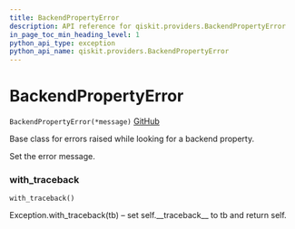 ```yaml
---
title: BackendPropertyError
description: API reference for qiskit.providers.BackendPropertyError
in_page_toc_min_heading_level: 1
python_api_type: exception
python_api_name: qiskit.providers.BackendPropertyError
---
```


# BackendPropertyError

<span id="qiskit.providers.BackendPropertyError" />

`BackendPropertyError(*message)` [GitHub](https://github.com/qiskit/qiskit/tree/stable/0.14/qiskit/providers/exceptions.py "view source code")

Base class for errors raised while looking for a backend property.

Set the error message.

### with\_traceback

<span id="qiskit.providers.BackendPropertyError.with_traceback" />

`with_traceback()`

Exception.with\_traceback(tb) – set self.\_\_traceback\_\_ to tb and return self.

